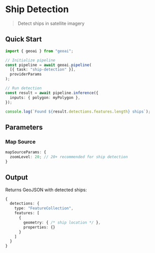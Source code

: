 
# Ship Detection

> Detect ships in satellite imagery

<VideoEmbed
  src="https://geobase-docs.s3.amazonaws.com/geobase-ai-assets/ship-detection.mp4"
  title="Ship Detection Demo"
/>

## Quick Start

```typescript
import { geoai } from "geoai";

// Initialize pipeline
const pipeline = await geoai.pipeline(
  [{ task: "ship-detection" }],
  providerParams
);

// Run detection
const result = await pipeline.inference({
  inputs: { polygon: myPolygon },
});

console.log(`Found ${result.detections.features.length} ships`);
```

## Parameters

### Map Source

```typescript
mapSourceParams: {
  zoomLevel: 20; // 20+ recommended for ship detection
}
```

## Output

Returns GeoJSON with detected ships:

```typescript
{
  detections: {
    type: "FeatureCollection",
    features: [
      {
        geometry: { /* ship location */ },
        properties: {}
      }
    ]
  }
}
```
